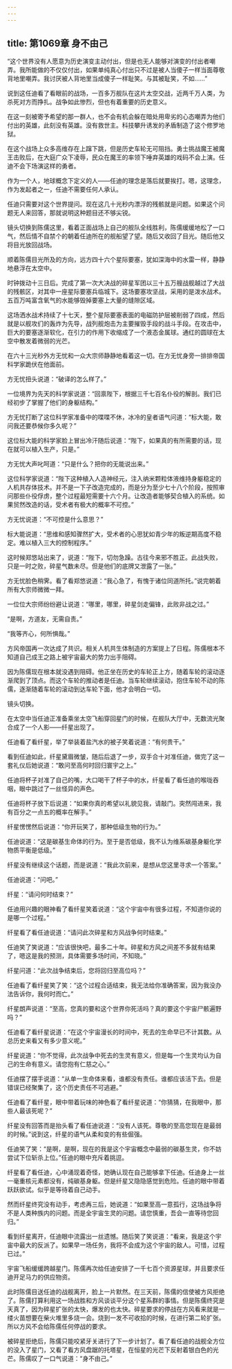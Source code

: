 ```yaml
---
---
---
```

title: 第1069章 身不由己
---



“这个世界没有人愿意为历史演变主动付出，但是也无人能够对演变的付出者嘲弄。我所能做的不仅仅付出，如果单纯真心付出只不过是被人当傻子一样当面尊敬背地里嘲弄。我讨厌被人背地里当成傻子一样耻笑。与其被耻笑，不如……”

说到这任迪看了看眼前的战场，一百多万舰队在这片太空交战，近两千万人类，为杀死对方而挣扎。战争如此惨烈，但也有着重要的历史意义。

在这一刻被寄予希望的那一群人，也不会有机会躲在暗处用卑劣的心态嘲弄为他们付出的英雄，此刻没有英雄。没有救世主。科技攀升诱发的矛盾制造了这个修罗地狱。

在这个战场上众多高维存在上蹿下跳，但是历史车轮无可阻挡。勇士挑战魔王被魔王击败后，在大庭广众下凌辱，民众在魔王的率领下唾弃英雄的戏码不会上演。任迪不会下场演这样的勇者。

作为一个人，地球概念下定义的人——任迪的理念是落后就要挨打。嗯，这理念，作为发起者之一，任迪不需要任何人承认。

任迪只需要对这个世界提问。现在这几十光秒内漂浮的残骸就是问题。如果这个问题无人来回答，那就说明这种题目还不够尖锐。

镜头切换到陈儒这里，看着正面战场上自己的舰队全线胜利，陈儒缓缓地松了一口气，然后情不自禁个的朝着任迪所在的舰船望了望。随后又收回了目光。随后他又将目光放回战场。

顺着陈儒目光所及的方向，远方四十六个星际要塞，犹如深海中的水雷一样，静静地悬浮在太空中。

时钟拨动十三日后。完成了第一次大决战的碎星军团以三十五万艘战舰越过了大战的残骸区，对其中一座星际要塞兵临城下。这场要塞攻坚战，采用的是泼水战术。五百万吨富含氧气的水能够毁掉要塞上大量的缝隙区域。

这场洒水战术持续了十七天，整个星际要塞表面的电磁防护层被削弱了四成，然后就是以舰攻们的轰炸为先导，战列舰炮击为主要摧毁手段的战斗手段。在攻击中，巨大的要塞逐渐软化，在引力的作用下收缩成了一个液态金属球。通红的圆球在太空中散发着微弱的光芒。

在六十三光秒外方无忧和一众大宗师静静地看着这一切。在方无忧身旁一排排帝国科学家跪伏在他面前。

方无忧扭头说道：“破译的怎么样了。”

一位境界为先天的科学家说道：“回禀陛下，根据三千七百名仆役的解剖。我们已经初步了掌握了他们的身躯结构。”

方无忧打断了这位科学家准备中的喋喋不休，冰冷的皇者语气问道：“标大能，敢问我还要恭候你多久呢？”

这位标大能的科学家脸上冒出冷汗随后说道：“陛下，如果真的有所需要的话，现在就可以植入生产，只是。”

方无忧大声叱呵道：“只是什么？把你的无能说出来。”

这位科学家说道：“陛下这种植入人造神经元，注入纳米颗粒体液维持身躯稳定的人机共存体技术。并不是一下子改造完成的，而是分为至少七十八个阶段，按照审问那些仆役俘虏，整个过程最短需要十六个月。让改造者能够契合植入的系统。如果贸然改造的话，受术者有极大的概率不可控。”

方无忧说道：“不可控是什么意思？”

标大能说道：“思维和感知骤然扩大，受术者的心思犹如青少年的叛逆期高度不稳定。难以植入三大的控制程序。”

这时候郑悠站出来了，说道：“陛下，切勿急躁。古往今来邪不胜正。此战失败，只是一时之败，碎星气数未尽。但是他们的底牌又泄露了一张。”

方无忧脸色稍霁。看了看郑悠说道：“我心急了，有愧于诸位同道所托。”说完朝着所有大宗师微微一拜。

一位位大宗师纷纷避让说道：“哪里，哪里，碎星剑走偏锋，此败非战之过。”

“是啊，方道友，无需自责。”

“我等齐心，何所惧哉。”

方风帝国再一次达成了共识。相关人机共生体制造的方案提上了日程。陈儒根本不知道自己成王之路上被宇宙最大的势力出手阻碍。

因为陈儒现在根本就没遇到阻碍。他正坐在历史的车轮正上方，随着车轮的滚动逐渐爬到了顶点。而这个车轮的推动者是任迪。当车轮继续滚动，抱住车轮不动的陈儒，逐渐随着车轮的滚动到达车轮下面，他才会明白一切。

镜头切换。

在太空中当任迪正准备乘坐太空飞船穿回星门的时候，在舰队大厅中，无数流光聚合成了一个人影——纤星出现了。

任迪看了看纤星，举了举装着盐汽水的被子笑着说道：“有何贵干。”

看到任迪如此，纤星黛眉微皱，随后后退了一步，双手合十对准任迪，做完了这一套礼仪后她说道：“敢问至高何时回归寰宇之上。”

任迪将杯子对准了自己的嘴，大口喝干了杯子中的水，纤星看了看任迪的喉咙吞咽，眼中跳过了一丝怪异的声色。

任迪将杯子放下后说道：“如果你真的希望以礼貌见我，请敲门。突然闯进来，我有百分之一点五的概率在解手。”

纤星愣愣然后说道：“你开玩笑了，那种低级生物的行为。”

任迪说道：“这是碳基生命体的行为。至于是否低级，我不认为维系碳基身躯化学物质平衡是低级。”

纤星没有继续这个话题，而是说道：“我此次前来，是想从您这里寻求一个答案。”

任迪说道：“问吧。”

纤星：“请问何时结束？”

任迪用兴趣的眼神看了看纤星笑着说道：“这个宇宙中有很多过程，不知道你说的是哪一个过程。”

纤星看了看任迪说道：“请问此次碎星和方风战争何时结束。”

任迪笑了笑说道：“应该很快吧，最多二十年。碎星和方风之间差不多就有结果了，嗯这是我的预测，具体需要多场时间，不知晓。”

纤星问道：“此次战争结束后，您将回归至高位吗？”

任迪看了看纤星笑了笑：“这个过程合适结束，我无法给你准确答案，因为我没办法告诉你，我何时而亡。”

纤星朗声说道：“至高，您真的要和这个世界你死活吗？真的要这个宇宙尸骸遍野吗？”

任迪看了看纤星说道：“在这个宇宙漫长的时间中，死去的生命早已不计其数。从总历史来看又有多少意义呢。”

纤星说道：“你不觉得，此次战争中死去的生灵有意义，但是每一个生灵均认为自己的生命有意义。请您抱有仁慈之心。”

任迪摆了摆手说道：“从单一生命体来看，谁都没有责任。谁都应该活下去。但是错误已经聚集了，这个历史责任不可逃避。”

任迪看了看纤星，眼中带着玩味的神色看了看纤星说道：“你猜猜，在我眼中，那些人最该死呢？”

纤星没有回答而是抬头看了看任迪说道：“没有人该死。尊敬的至高您现在是最弱的时候。”说到这，纤星的语气从柔和变的有些倔强。

任迪笑了笑：“是啊，是啊，现在的我是这个宇宙概念中最弱的碳基生灵，你不妨尝试下位斩杀上位。”任迪的眼中充斥着挑逗。

纤星看了看任迪，心中涌现着奇怪，她确认现在自己能够拿下任迪。任迪身上一丝一毫重核元素都没有，纯碳基身躯。但是纤星又隐隐感觉到危险。任迪的眼中带着跃跃欲试。似乎是等待着自己动手。

然而纤星终究没有动手，考虑再三后，她说道：“如果至高一意孤行，这场战争将不是人类种族内的问题。而是全宇宙生灵的问题。请您慎重，吾会一直等待您回归。”

看到纤星离开，任迪眼中流露出一丝遗憾。随后笑了笑说道：“看来，我是这个宇宙中最大的反派了。如果早一场任务，我将不会成为这个宇宙的敌人。可惜，过程已过。”

宇宙飞船缓缓跨越星门。陈儒再次给任迪安排了一千七百个资源星球，并且要求任迪开足马力的供应物资。

此时陈儒目送任迪的战舰离开，脸上一片默然。在三天前，陈儒的信使被方风拒绝了。陈儒打算利用这一场战胜和方风谈谈平分这个星系群的事情。但是陈儒终究是天真了，因为碎星扩张的太快，爆发的也太快。碎星要求的停战在方风看来就是一缕火苗想要在柴火堆里多烧一会。烧到一发不可收拾的时候，在进行第二轮扩张。所以方风不会给陈儒任何停战的要求。

被碎星拒绝后，陈儒只能咬紧牙关进行了下一步计划了。看了看任迪的战舰全方位的没入了星门，又看了看方风盘踞的托塔星，在恒星的光芒下反射着银白色的光芒。陈儒叹了一口气说道：“身不由己。”